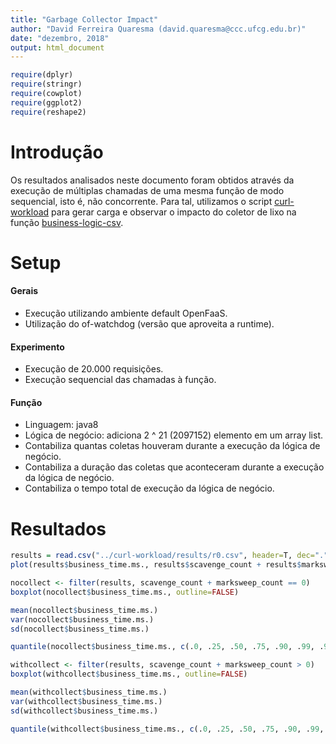 ```yaml
---
title: "Garbage Collector Impact"
author: "David Ferreira Quaresma (david.quaresma@ccc.ufcg.edu.br)"
date: "dezembro, 2018"
output: html_document
---
```


```r
require(dplyr)
require(stringr)
require(cowplot)
require(ggplot2)
require(reshape2)
```

# Introdução
Os resultados analisados neste documento foram obtidos através da execução de múltiplas chamadas de uma mesma função de modo sequencial, isto é, não concorrente. Para tal, utilizamos o script [curl-workload](https://github.com/dfquaresma/pibic-faas/blob/master/analysis/curl-workload/curl-workload.sh) para gerar carga e observar o impacto do coletor de lixo na função [business-logic-csv](https://github.com/dfquaresma/pibic-faas/blob/master/functions/business-logic/business-logic-csv/business-logic-csv/src/main/java/com/openfaas/function/Handler.java).   

# Setup
#### Gerais
- Execução utilizando ambiente default OpenFaaS.
- Utilização do of-watchdog (versão que aproveita a runtime).

#### Experimento
- Execução de 20.000 requisições.
- Execução sequencial das chamadas à função.

#### Função 
- Linguagem: java8
- Lógica de negócio: adiciona 2 ^ 21 (2097152) elemento em um array list.
- Contabiliza quantas coletas houveram durante a execução da lógica de negócio.
- Contabiliza a duração das coletas que aconteceram durante a execução da lógica de negócio.
- Contabiliza o tempo total de execução da lógica de negócio.

# Resultados
```r
results = read.csv("../curl-workload/results/r0.csv", header=T, dec=".")
plot(results$business_time.ms., results$scavenge_count + results$marksweep_count, xlim=c(0,750), xlab="tempo de execução (ms)", ylab="numero de coletas")
```


```r
nocollect <- filter(results, scavenge_count + marksweep_count == 0)
boxplot(nocollect$business_time.ms., outline=FALSE)
```

```r
mean(nocollect$business_time.ms.)
var(nocollect$business_time.ms.)
sd(nocollect$business_time.ms.)
```

```r
quantile(nocollect$business_time.ms., c(.0, .25, .50, .75, .90, .99, .999))
```



```r
withcollect <- filter(results, scavenge_count + marksweep_count > 0)
boxplot(withcollect$business_time.ms., outline=FALSE)
```

```r
mean(withcollect$business_time.ms.)
var(withcollect$business_time.ms.)
sd(withcollect$business_time.ms.)
```

```r
quantile(withcollect$business_time.ms., c(.0, .25, .50, .75, .90, .99, .999))
```